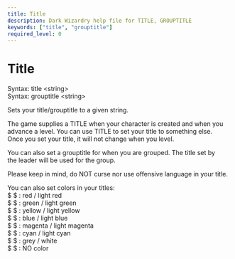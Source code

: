 ```yaml
---
title: Title
description: Dark Wizardry help file for TITLE, GROUPTITLE
keywords: ["title", "grouptitle"]
required_level: 0
---
```


# Title

Syntax: title \<string\>  
Syntax: grouptitle \<string\>  

Sets your title/grouptitle to a given string.  

The game supplies a TITLE when your character is created and when you  
advance a level.  You can use TITLE to set your title to something else.  
Once you set your title, it will not change when you level.  

You can also set a grouptitle for when you are grouped.  The title set by  
the leader will be used for the group.  

Please keep in mind, do NOT curse nor use offensive language in your title.  

You can also set colors in your titles:  
        $ $ : red / light red  
        $ $ : green / light green  
        $ $ : yellow / light yellow  
        $ $ : blue / light blue  
        $ $ : magenta / light magenta  
        $ $ : cyan / light cyan  
        $ $ : grey / white  
        $ $ : NO color